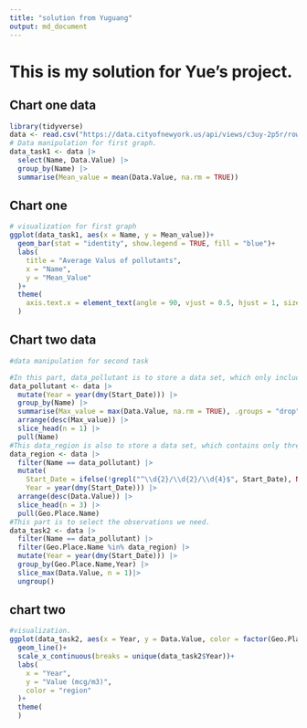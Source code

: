 ```yaml
---
title: "solution from Yuguang"
output: md_document
---
```


# This is my solution for Yue's project.

## Chart one data
```r
library(tidyverse)
data <- read.csv("https://data.cityofnewyork.us/api/views/c3uy-2p5r/rows.csv?accessType=DOWNLOAD")
# Data manipulation for first graph.
data_task1 <- data |>
  select(Name, Data.Value) |>
  group_by(Name) |>
  summarise(Mean_value = mean(Data.Value, na.rm = TRUE))
```
## Chart one
```r
# visualization for first graph
ggplot(data_task1, aes(x = Name, y = Mean_value))+
  geom_bar(stat = "identity", show.legend = TRUE, fill = "blue")+
  labs(
    title = "Average Valus of pollutants",
    x = "Name",
    y = "Mean_Value"
  )+
  theme(
    axis.text.x = element_text(angle = 90, vjust = 0.5, hjust = 1, size = 5)
  )
```

## Chart two data
```r
#data manipulation for second task

#In this part, data_pollutant is to store a data set, which only include the name, so that i can see the name, i know it is a bit silly...
data_pollutant <- data |>
  mutate(Year = year(dmy(Start_Date))) |>
  group_by(Name) |>
  summarise(Max_value = max(Data.Value, na.rm = TRUE), .groups = "drop") |>
  arrange(desc(Max_value)) |>
  slice_head(n = 1) |>
  pull(Name)
#This data_region is also to store a data set, which contains only three Geo.Place.Name
data_region <- data |>
  filter(Name == data_pollutant) |>
  mutate(
    Start_Date = ifelse(!grepl("^\\d{2}/\\d{2}/\\d{4}$", Start_Date), NA, Start_Date),
    Year = year(dmy(Start_Date))) |>
  arrange(desc(Data.Value)) |>
  slice_head(n = 3) |>
  pull(Geo.Place.Name)
#This part is to select the observations we need.
data_task2 <- data |>
  filter(Name == data_pollutant) |>
  filter(Geo.Place.Name %in% data_region) |>
  mutate(Year = year(dmy(Start_Date))) |>
  group_by(Geo.Place.Name,Year) |>
  slice_max(Data.Value, n = 1)|>
  ungroup()
```
## chart two
```r
#visualization.
ggplot(data_task2, aes(x = Year, y = Data.Value, color = factor(Geo.Place.Name)))+
  geom_line()+
  scale_x_continuous(breaks = unique(data_task2$Year))+
  labs(
    x = "Year",
    y = "Value (mcg/m3)",
    color = "region"
  )+
  theme(
  )

```
